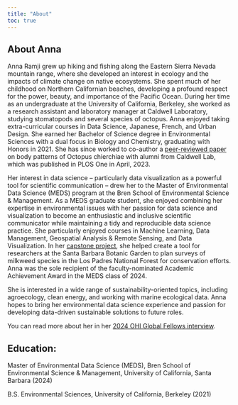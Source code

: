 ```yaml
---
title: "About"
toc: true
---
```


## About Anna

Anna Ramji grew up hiking and fishing along the Eastern Sierra Nevada mountain range, where she developed an interest in ecology and the impacts of climate change on native ecosystems. She spent much of her childhood on Northern Californian beaches, developing a profound respect for the power, beauty, and importance of the Pacific Ocean. During her time as an undergraduate at the University of California, Berkeley, she worked as a research assistant and laboratory manager at Caldwell Laboratory, studying stomatopods and several species of octopus. Anna enjoyed taking extra-curricular courses in Data Science, Japanese, French, and Urban Design. She earned her Bachelor of Science degree in Environmental Sciences with a dual focus in Biology and Chemistry, graduating with Honors in 2021. She has since worked to co-author a <a href="https://journals.plos.org/plosone/article?id=10.1371/journal.pone.0265292"> peer-reviewed paper </a> on body patterns of Octopus chierchiae with alumni from Caldwell Lab, which was published in PLOS One in April, 2023. 

Her interest in data science – particularly data visualization as a powerful tool for scientific communication – drew her to the Master of Environmental Data Science (MEDS) program at the Bren School of Environmental Science & Management. As a MEDS graduate student, she enjoyed combining her expertise in environmental issues with her passion for data science and visualization to become an enthusiastic and inclusive scientific communicator while maintaining a tidy and reproducible data science practice. She particularly enjoyed courses in Machine Learning, Data Management, Geospatial Analysis & Remote Sensing, and Data Visualization. In her [capstone project](https://bren.ucsb.edu/projects/identifying-priority-survey-sites-early-season-milkweed-conservation), she helped create a tool for researchers at the Santa Barbara Botanic Garden to plan surveys of milkweed species in the Los Padres National Forest for conservation efforts. Anna was the sole recipient of the faculty-nominated Academic Achievement Award in the MEDS class of 2024. 

She is interested in a wide range of sustainability-oriented topics, including agroecology, clean energy, and working with marine ecological data. Anna hopes to bring her environmental data science experience and passion for developing data-driven sustainable solutions to future roles. 

You can read more about her in her [2024 OHI Global Fellows interview](https://oceanhealthindex.org/news/2024-global-fellows/).


## Education:

Master of Environmental Data Science (MEDS), Bren School of Environmental Science & Management, University of California, Santa Barbara (2024)

B.S. Environmental Sciences, University of California, Berkeley (2021)

